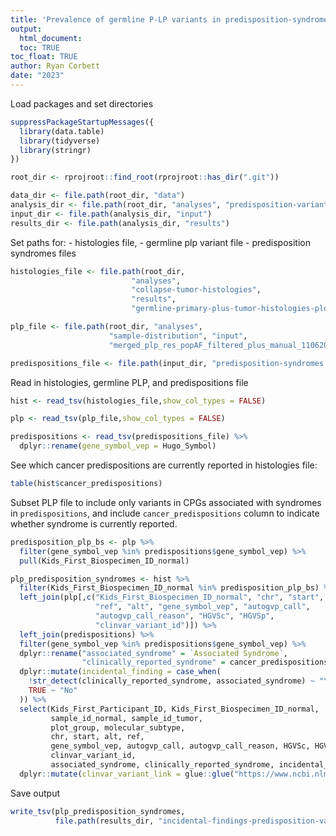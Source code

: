 ```yaml
---
title: 'Prevalence of germline P-LP variants in predisposition-syndrome-associated genes'
output: 
  html_document:
  toc: TRUE
toc_float: TRUE
author: Ryan Corbett
date: "2023"
---
```


Load packages and set directories
```r
suppressPackageStartupMessages({
  library(data.table)
  library(tidyverse)
  library(stringr)
})

root_dir <- rprojroot::find_root(rprojroot::has_dir(".git"))

data_dir <- file.path(root_dir, "data")
analysis_dir <- file.path(root_dir, "analyses", "predisposition-variants")
input_dir <- file.path(analysis_dir, "input")
results_dir <- file.path(analysis_dir, "results")
```

Set paths for: 
- histologies file, 
- germline plp variant file
- predisposition syndromes files
```r
histologies_file <- file.path(root_dir, 
                           "analyses", 
                           "collapse-tumor-histologies", 
                           "results",
                           "germline-primary-plus-tumor-histologies-plot-groups-clin-meta.tsv")

plp_file <- file.path(root_dir, "analyses", 
                      "sample-distribution", "input", 
                      "merged_plp_res_popAF_filtered_plus_manual_11062023.tsv")

predispositions_file <- file.path(input_dir, "predisposition-syndromes.tsv")
```

Read in histologies, germline PLP, and predispositions file

```r
hist <- read_tsv(histologies_file,show_col_types = FALSE) 

plp <- read_tsv(plp_file,show_col_types = FALSE)

predispositions <- read_tsv(predispositions_file) %>%
  dplyr::rename(gene_symbol_vep = Hugo_Symbol)
```

See which cancer predispositions are currently reported in histologies file: 
```r
table(hist$cancer_predispositions)
```

Subset PLP file to include only variants in CPGs associated with syndromes in `predispositions`, and include `cancer_predispositions` column to indicate whether syndrome is currently reported.
```r
predisposition_plp_bs <- plp %>%
  filter(gene_symbol_vep %in% predispositions$gene_symbol_vep) %>%
  pull(Kids_First_Biospecimen_ID_normal)

plp_predisposition_syndromes <- hist %>%
  filter(Kids_First_Biospecimen_ID_normal %in% predisposition_plp_bs) %>%
  left_join(plp[,c("Kids_First_Biospecimen_ID_normal", "chr", "start",
                   "ref", "alt", "gene_symbol_vep", "autogvp_call", 
                   "autogvp_call_reason", "HGVSc", "HGVSp",
                   "clinvar_variant_id")]) %>%
  left_join(predispositions) %>%
  filter(gene_symbol_vep %in% predispositions$gene_symbol_vep) %>%
  dplyr::rename("associated_syndrome" = `Associated Syndrome`,
                "clinically_reported_syndrome" = cancer_predispositions) %>%
  dplyr::mutate(incidental_finding = case_when(
    !str_detect(clinically_reported_syndrome, associated_syndrome) ~ "Yes",
    TRUE ~ "No"
  )) %>%
  select(Kids_First_Participant_ID, Kids_First_Biospecimen_ID_normal, 
         sample_id_normal, sample_id_tumor,
         plot_group, molecular_subtype, 
         chr, start, alt, ref,
         gene_symbol_vep, autogvp_call, autogvp_call_reason, HGVSc, HGVSp,
         clinvar_variant_id,
         associated_syndrome, clinically_reported_syndrome, incidental_finding) %>%
  dplyr::mutate(clinvar_variant_link = glue::glue("https://www.ncbi.nlm.nih.gov/clinvar/variation/{clinvar_variant_id}/"))
```

Save output

```r
write_tsv(plp_predisposition_syndromes,
          file.path(results_dir, "incidental-findings-predisposition-variants.tsv"))
```

